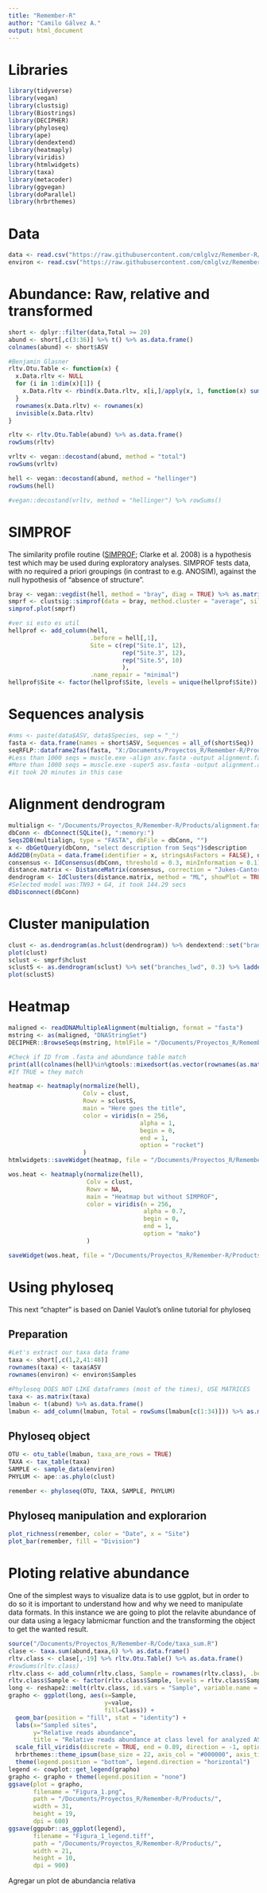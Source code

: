 ```yaml
---
title: "Remember-R"
author: "Camilo Gálvez A."
output: html_document
---
```


# Libraries
```r
library(tidyverse)
library(vegan)
library(clustsig)
library(Biostrings)
library(DECIPHER)
library(phyloseq)
library(ape)
library(dendextend)
library(heatmaply)
library(viridis)
library(htmlwidgets)
library(taxa)
library(metacoder)
library(ggvegan)
library(doParallel)
library(hrbrthemes)
```


# Data
```r
data <- read.csv("https://raw.githubusercontent.com/cmlglvz/Remember-R/main/Data/abundancia_taxonomia.csv", header = TRUE, sep = ";", skip = 0, row.names = 1)
environ <- read.csv("https://raw.githubusercontent.com/cmlglvz/Remember-R/main/Data/environment.csv", header = TRUE, sep = ";", dec = ".", skip = 0, row.names = 1)
```


# Abundance: Raw, relative and transformed
```r
short <- dplyr::filter(data,Total >= 20)
abund <- short[,c(3:36)] %>% t() %>% as.data.frame()
colnames(abund) <- short$ASV

#Benjamin Glasner
rltv.Otu.Table <- function(x) {
  x.Data.rltv <- NULL
  for (i in 1:dim(x)[1]) {
    x.Data.rltv <- rbind(x.Data.rltv, x[i,]/apply(x, 1, function(x) sum(x))[i])
  }
  rownames(x.Data.rltv) <- rownames(x)
  invisible(x.Data.rltv)
}

rltv <- rltv.Otu.Table(abund) %>% as.data.frame()
rowSums(rltv)

vrltv <- vegan::decostand(abund, method = "total")
rowSums(vrltv)

hell <- vegan::decostand(abund, method = "hellinger")
rowSums(hell)

#vegan::decostand(vrltv, method = "hellinger") %>% rowSums()
```


# SIMPROF
The similarity profile routine ([SIMPROF](https://sites.google.com/site/mb3gustame/hypothesis-tests/simprof); Clarke et al. 2008) is a hypothesis test which may be used during exploratory analyses. SIMPROF tests data, with no required a priori groupings (in contrast to e.g. ANOSIM), against the null hypothesis of "absence of structure". 
```r
bray <- vegan::vegdist(hell, method = "bray", diag = TRUE) %>% as.matrix() %>% as.data.frame()
smprf <- clustsig::simprof(data = bray, method.cluster = "average", silent = FALSE, increment = 1000, undef.zero = TRUE)
simprof.plot(smprf)

#ver si esto es util
hellprof <- add_column(hell, 
                       .before = hell[,1], 
                       Site = c(rep("Site.1", 12),
                                rep("Site.3", 12), 
                                rep("Site.5", 10)
                                ), 
                       .name_repair = "minimal")
hellprof$Site <- factor(hellprof$Site, levels = unique(hellprof$Site))
```


# Sequences analysis
```r
#nms <- paste(data$ASV, data$Species, sep = "_")
fasta <- data.frame(names = short$ASV, Sequences = all_of(short$Seq))
seqRFLP::dataframe2fas(fasta, "X:/Documents/Proyectos_R/Remember-R/Products/asv.fasta")
#Less than 1000 seqs = muscle.exe -align asv.fasta -output alignment.fasta
#More than 1000 seqs = muscle.exe -super5 asv.fasta -output alignment.afa
#it took 20 minutes in this case
```


# Alignment dendrogram
```r
multialign <- "/Documents/Proyectos_R/Remember-R/Products/alignment.fasta"
dbConn <- dbConnect(SQLite(), ":memory:")
Seqs2DB(multialign, type = "FASTA", dbFile = dbConn, "")
x <- dbGetQuery(dbConn, "select description from Seqs")$description
Add2DB(myData = data.frame(identifier = x, stringsAsFactors = FALSE), dbConn)
consensus <- IdConsensus(dbConn, threshold = 0.3, minInformation = 0.1)
distance.matrix <- DistanceMatrix(consensus, correction = "Jukes-Cantor", processors = NULL, verbose = TRUE)
dendrogram <- IdClusters(distance.matrix, method = "ML", showPlot = TRUE, type = "dendrogram", myXStringSet = consensus, processors = NULL, verbose = TRUE)
#Selected model was:TN93 + G4, it took 144.29 secs
dbDisconnect(dbConn)
```


# Cluster manipulation
```r
clust <- as.dendrogram(as.hclust(dendrogram)) %>% dendextend::set("branches_lwd", 0.3) %>% dendextend::ladderize(right = TRUE)
plot(clust)
sclust <- smprf$hclust
sclustS <- as.dendrogram(sclust) %>% set("branches_lwd", 0.3) %>% ladderize(right = FALSE)
plot(sclustS)
```


# Heatmap
```r
maligned <- readDNAMultipleAlignment(multialign, format = "fasta")
mstring <- as(maligned, "DNAStringSet")
DECIPHER::BrowseSeqs(mstring, htmlFile = "/Documents/Proyectos_R/Remember-R/Products/multiple_alignment.html")

#Check if ID from .fasta and abundance table match
print(all(colnames(hell)%in%gtools::mixedsort(as.vector(rownames(as.matrix(maligned))), decreasing = FALSE)))
#If TRUE = they match

heatmap <- heatmaply(normalize(hell), 
                     Colv = clust, 
                     Rowv = sclustS, 
                     main = "Here goes the title", 
                     color = viridis(n = 256, 
                                     alpha = 1, 
                                     begin = 0, 
                                     end = 1, 
                                     option = "rocket")
                     )
htmlwidgets::saveWidget(heatmap, file = "/Documents/Proyectos_R/Remember-R/Products/heatmap.html")

wos.heat <- heatmaply(normalize(hell), 
                      Colv = clust, 
                      Rowv = NA, 
                      main = "Heatmap but without SIMPROF", 
                      color = viridis(n = 256, 
                                      alpha = 0.7, 
                                      begin = 0, 
                                      end = 1, 
                                      option = "mako")
                      )

saveWidget(wos.heat, file = "/Documents/Proyectos_R/Remember-R/Products/wos_heat.html")
```


# Using phyloseq
This next "chapter" is based on Daniel Vaulot's online tutorial for phyloseq

## Preparation
```r
#Let's extract our taxa data frame
taxa <- short[,c(1,2,41:48)]
rownames(taxa) <- taxa$ASV
rownames(environ) <- environ$Samples

#Phyloseq DOES NOT LIKE dataframes (most of the times), USE MATRICES
taxa <- as.matrix(taxa)
lmabun <- t(abund) %>% as.data.frame()
lmabun <- add_column(lmabun, Total = rowSums(lmabun[c(1:34)])) %>% as.matrix()
```


## Phyloseq object
```r
OTU <- otu_table(lmabun, taxa_are_rows = TRUE)
TAXA <- tax_table(taxa)
SAMPLE <- sample_data(environ)
PHYLUM <- ape::as.phylo(clust)

remember <- phyloseq(OTU, TAXA, SAMPLE, PHYLUM)

```


## Phyloseq manipulation and explorarion
```r
plot_richness(remember, color = "Date", x = "Site")
plot_bar(remember, fill = "Division")
```


# Ploting relative abundance
One of the simplest ways to visualize data is to use ggplot, but in order to do so it is important to understand how and why we need to manipulate data formats. In this instance we are going to plot the relavite abundance of our data using a legacy labmicmar function and the transforming the object to get the wanted result.
```r
source("/Documents/Proyectos_R/Remember-R/Code/taxa_sum.R")
clase <- taxa.sum(abund,taxa,6) %>% as.data.frame()
rltv.class <- clase[,-19] %>% rltv.Otu.Table() %>% as.data.frame()
#rowSums(rltv.class)
rltv.class <- add_column(rltv.class, Sample = rownames(rltv.class), .before = "Mamiellophyceae", .name_repair = "minimal")
rltv.class$Sample <- factor(rltv.class$Sample, levels = rltv.class$Sample)
long <- reshape2::melt(rltv.class, id.vars = "Sample", variable.name = "Class")
grapho <- ggplot(long, aes(x=Sample,
                           y=value,
                           fill=Class)) + 
  geom_bar(position = "fill", stat = "identity") + 
  labs(x="Sampled sites", 
       y="Relative reads abundance",
       title = "Relative reads abundance at class level for analyzed ASV") + 
  scale_fill_viridis(discrete = TRUE, end = 0.89, direction = -1, option = "viridis") + 
  hrbrthemes::theme_ipsum(base_size = 22, axis_col = "#000000", axis_title_size = 30, plot_title_size = 30) + 
  theme(legend.position = "bottom", legend.direction = "horizontal")
legend <- cowplot::get_legend(grapho)
grapho <- grapho + theme(legend.position = "none")
ggsave(plot = grapho, 
       filename = "Figura_1.png",
       path = "/Documents/Proyectos_R/Remember-R/Products/", 
       width = 31, 
       height = 19, 
       dpi = 600)
ggsave(ggpubr::as_ggplot(legend), 
       filename = "Figura_1_legend.tiff", 
       path = "/Documents/Proyectos_R/Remember-R/Products/", 
       width = 21,
       height = 10,
       dpi = 900)
```

Agregar un plot de abundancia relativa